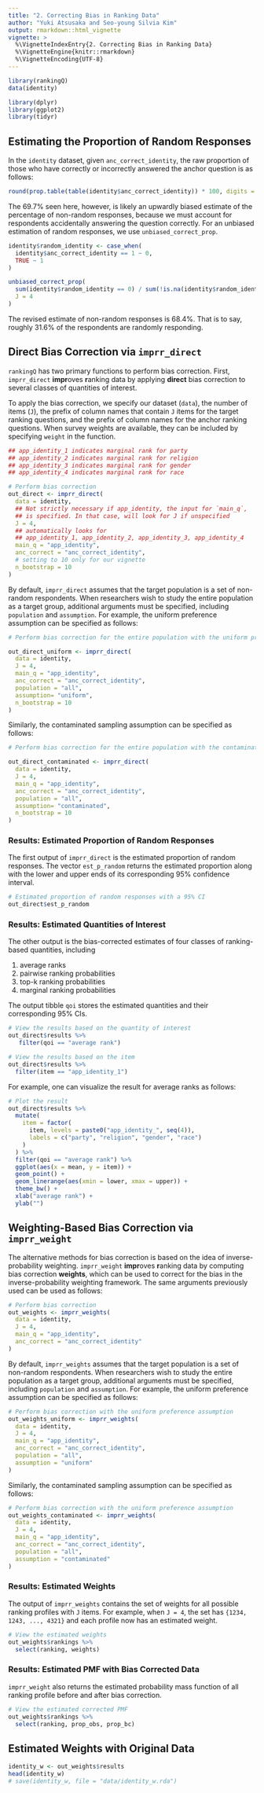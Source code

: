```yaml
---
title: "2. Correcting Bias in Ranking Data"
author: "Yuki Atsusaka and Seo-young Silvia Kim"
output: rmarkdown::html_vignette
vignette: >
  %\VignetteIndexEntry{2. Correcting Bias in Ranking Data}
  %\VignetteEngine{knitr::rmarkdown}
  %\VignetteEncoding{UTF-8}
---
```



```r
library(rankingQ)
data(identity)

library(dplyr)
library(ggplot2)
library(tidyr)
```

## Estimating the Proportion of Random Responses

In the `identity` dataset, given `anc_correct_identity`, the raw proportion of those who have correctly or incorrectly answered the anchor question is as follows:

```r
round(prop.table(table(identity$anc_correct_identity)) * 100, digits = 1)
```
The 69.7% seen here, however, is likely an upwardly biased estimate of the percentage of non-random responses, because we must account for respondents accidentally answering the question correctly. For an unbiased estimation of random responses, we use `unbiased_correct_prop`. 

```r
identity$random_identity <- case_when(
  identity$anc_correct_identity == 1 ~ 0,
  TRUE ~ 1
)

unbiased_correct_prop(
  sum(identity$random_identity == 0) / sum(!is.na(identity$random_identity)),
  J = 4
)
```
The revised estimate of non-random responses is 68.4%. That is to say, roughly 31.6% of the respondents are randomly responding.

## Direct Bias Correction via `imprr_direct`

`rankingQ` has two primary functions to perform bias correction. First, `imprr_direct` **impr**oves **r**anking data by applying **direct** bias correction to several classes of quantities of interest.

To apply the bias correction, we specify our dataset (`data`), the number of items (`J`), the prefix of column names that contain `J` items for the target ranking questions, and the prefix of column names for the anchor ranking questions. When survey weights are available, they can be included by specifying `weight` in the function.

```r
## app_identity_1 indicates marginal rank for party
## app_identity_2 indicates marginal rank for religion
## app_identity_3 indicates marginal rank for gender
## app_identity_4 indicates marginal rank for race

# Perform bias correction
out_direct <- imprr_direct(
  data = identity,
  ## Not strictly necessary if app_identity, the input for `main_q`,
  ## is specified. In that case, will look for J if unspecified
  J = 4, 
  ## automatically looks for 
  ## app_identity_1, app_identity_2, app_identity_3, app_identity_4
  main_q = "app_identity", 
  anc_correct = "anc_correct_identity",
  # setting to 10 only for our vignette
  n_bootstrap = 10
)
```


By default, `imprr_direct` assumes that the target population is a set of non-random respondents. When researchers wish to study the entire population as a target group, additional arguments must be specified, including `population` and `assumption`. For example, the uniform preference assumption can be specified as follows:


```r
# Perform bias correction for the entire population with the uniform preference assumption

out_direct_uniform <- imprr_direct(
  data = identity,
  J = 4, 
  main_q = "app_identity", 
  anc_correct = "anc_correct_identity",
  population = "all",
  assumption= "uniform",
  n_bootstrap = 10
)
```

Similarly, the contaminated sampling assumption can be specified as follows:

```r
# Perform bias correction for the entire population with the contaminated sampling assumption

out_direct_contaminated <- imprr_direct(
  data = identity,
  J = 4, 
  main_q = "app_identity", 
  anc_correct = "anc_correct_identity",
  population = "all",
  assumption= "contaminated",
  n_bootstrap = 10
)
```


### Results: Estimated Proportion of Random Responses

The first output of `imprr_direct` is the estimated proportion of random responses. The vector `est_p_random` returns the estimated proportion along with the lower and upper ends of its corresponding 95% confidence interval.

```r
# Estimated proportion of random responses with a 95% CI 
out_direct$est_p_random
```

### Results: Estimated Quantities of Interest

The other output is the bias-corrected estimates of four classes of ranking-based quantities, including

1.  average ranks
2.  pairwise ranking probabilities
3.  top-k ranking probabilities
4.  marginal ranking probabilities

The output tibble `qoi` stores the estimated quantities and their corresponding 95% CIs.

```r
# View the results based on the quantity of interest
out_direct$results %>%
   filter(qoi == "average rank")

# View the results based on the item
out_direct$results %>%
  filter(item == "app_identity_1")
```

For example, one can visualize the result for average ranks as follows:

```r
# Plot the result
out_direct$results %>%
  mutate(
    item = factor(
      item, levels = paste0("app_identity_", seq(4)),
      labels = c("party", "religion", "gender", "race")
    )
  ) %>%
  filter(qoi == "average rank") %>%
  ggplot(aes(x = mean, y = item)) +
  geom_point() +
  geom_linerange(aes(xmin = lower, xmax = upper)) +
  theme_bw() +
  xlab("average rank") +
  ylab("")
```

## Weighting-Based Bias Correction via `imprr_weight`

The alternative methods for bias correction is based on the idea of inverse-probability weighting. `imprr_weight` **impr**oves **r**anking data by computing bias correction **weights**, which can be used to correct for the bias in the inverse-probability weighting framework. The same arguments previously used can be used as follows:

```r
# Perform bias correction
out_weights <- imprr_weights(
  data = identity,
  J = 4,
  main_q = "app_identity",
  anc_correct = "anc_correct_identity"
)
```


By default, `imprr_weights` assumes that the target population is a set of non-random respondents. When researchers wish to study the entire population as a target group, additional arguments must be specified, including `population` and `assumption`. For example, the uniform preference assumption can be specified as follows:

```r
# Perform bias correction with the uniform preference assumption
out_weights_uniform <- imprr_weights(
  data = identity,
  J = 4,
  main_q = "app_identity",
  anc_correct = "anc_correct_identity",
  population = "all",
  assumption = "uniform"
)
```

Similarly, the contaminated sampling assumption can be specified as follows:

```r
# Perform bias correction with the uniform preference assumption
out_weights_contaminated <- imprr_weights(
  data = identity,
  J = 4,
  main_q = "app_identity",
  anc_correct = "anc_correct_identity",
  population = "all",
  assumption = "contaminated"
)
```


### Results: Estimated Weights

The output of `imprr_weights` contains the set of weights for all possible ranking profiles with `J` items. For example, when `J = 4`, the set has `{1234, 1243, ..., 4321}` and each profile now has an estimated weight.

```r
# View the estimated weights
out_weights$rankings %>%
  select(ranking, weights)
```

### Results: Estimated PMF with Bias Corrected Data

`imprr_weight` also returns the estimated probability mass function of all ranking profile before and after bias correction.

```r
# View the estimated corrected PMF
out_weights$rankings %>%
  select(ranking, prop_obs, prop_bc)
```

## Estimated Weights with Original Data

```r
identity_w <- out_weights$results
head(identity_w)
# save(identity_w, file = "data/identity_w.rda")
```
